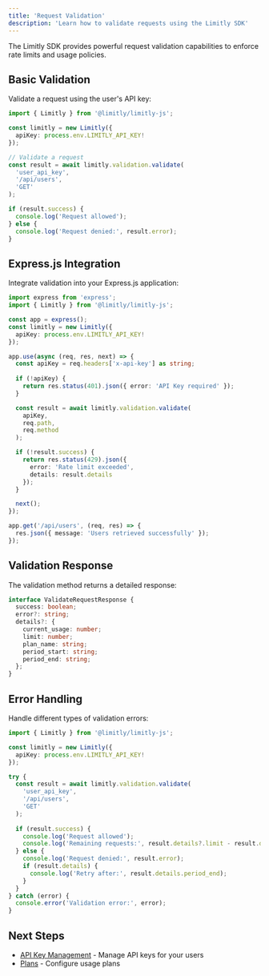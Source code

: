 ```yaml
---
title: 'Request Validation'
description: 'Learn how to validate requests using the Limitly SDK'
---
```


The Limitly SDK provides powerful request validation capabilities to enforce rate limits and usage policies.

## Basic Validation

Validate a request using the user's API key:

```typescript
import { Limitly } from '@limitly/limitly-js';

const limitly = new Limitly({
  apiKey: process.env.LIMITLY_API_KEY!
});

// Validate a request
const result = await limitly.validation.validate(
  'user_api_key',
  '/api/users',
  'GET'
);

if (result.success) {
  console.log('Request allowed');
} else {
  console.log('Request denied:', result.error);
}
```

## Express.js Integration

Integrate validation into your Express.js application:

```typescript
import express from 'express';
import { Limitly } from '@limitly/limitly-js';

const app = express();
const limitly = new Limitly({
  apiKey: process.env.LIMITLY_API_KEY!
});

app.use(async (req, res, next) => {
  const apiKey = req.headers['x-api-key'] as string;
  
  if (!apiKey) {
    return res.status(401).json({ error: 'API Key required' });
  }

  const result = await limitly.validation.validate(
    apiKey,
    req.path,
    req.method
  );

  if (!result.success) {
    return res.status(429).json({
      error: 'Rate limit exceeded',
      details: result.details
    });
  }

  next();
});

app.get('/api/users', (req, res) => {
  res.json({ message: 'Users retrieved successfully' });
});
```

## Validation Response

The validation method returns a detailed response:

```typescript
interface ValidateRequestResponse {
  success: boolean;
  error?: string;
  details?: {
    current_usage: number;
    limit: number;
    plan_name: string;
    period_start: string;
    period_end: string;
  };
}
```

## Error Handling

Handle different types of validation errors:

```typescript
import { Limitly } from '@limitly/limitly-js';

const limitly = new Limitly({
  apiKey: process.env.LIMITLY_API_KEY!
});

try {
  const result = await limitly.validation.validate(
    'user_api_key',
    '/api/users',
    'GET'
  );
  
  if (result.success) {
    console.log('Request allowed');
    console.log('Remaining requests:', result.details?.limit - result.details?.current_usage);
  } else {
    console.log('Request denied:', result.error);
    if (result.details) {
      console.log('Retry after:', result.details.period_end);
    }
  }
} catch (error) {
  console.error('Validation error:', error);
}
```

## Next Steps

- [API Key Management](/sdk/api-keys) - Manage API keys for your users
- [Plans](/sdk/plans) - Configure usage plans 